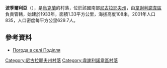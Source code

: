{{coord|47|17|39|N|31|7|57|E|scale:100000|display=title}}

'''波季爾利亞'''（{{lang-uk|Поділля}}），是[[烏克蘭|烏克蘭]]的村落，位於該國南部[[尼古拉耶夫州|尼古拉耶夫州]]，由[[韋謝利諾韋區|韋謝利諾韋區]]負責管轄，始建於1933年，面積1.33平方公里，海拔高度108米，2001年人口835，人口密度每平方公里629.7人。

==參考資料==
* [http://weather.in.ua/ua/nikolaevskaja/20993 Погода в селі Поділля] {{Wayback|url=http://weather.in.ua/ua/nikolaevskaja/20993 |date=20200503041748 }}

[[Category:尼古拉耶夫州村落|Category:尼古拉耶夫州村落]]
[[Category:韋謝利諾韋區村落|Category:韋謝利諾韋區村落]]


{{Mykolaiv-geo-stub}}
